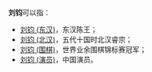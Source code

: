 '''刘钧'''可以指：
*[[刘钧_(东汉)|刘钧 (东汉)]]，东汉陈王；
*[[刘钧_(北汉)|刘钧 (北汉)]]，五代十国时北汉睿宗；
*[[刘钧_(围棋)|刘钧 (围棋)]]，世界业余围棋锦标赛冠军；
*[[刘钧_(演员)|刘钧 (演员)]]，中国演员。

{{消歧义|J钧|cat=二字刘姓人名消歧义}}